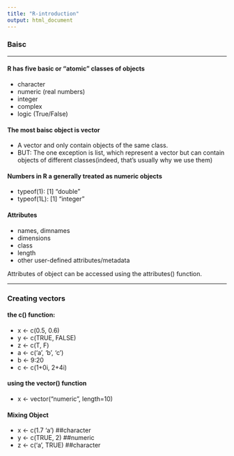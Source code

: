 ```yaml
---
title: "R-introduction"
output: html_document
---
```


### Baisc

---

#### R has five basic or "atomic" classes of objects

- character
- numeric (real numbers)
- integer
- complex
- logic (True/False)

#### The most baisc object is vector

- A vector and only contain objects of the same class.
- BUT: The one exception is list, which represent a vector but can contain objects of different classes(indeed, that's usually why we use them)

#### Numbers in R a generally treated as numeric objects

- typeof(1): [1] "double"
- typeof(1L): [1] "integer"

#### Attributes

- names, dimnames
- dimensions
- class
- length
- other user-defined attributes/metadata 

Attributes of object can be accessed using the attributes() function.

---

### Creating vectors

#### the c() function:

- x <- c(0.5, 0.6)
- y <- c(TRUE, FALSE)
- z <- c(T, F)
- a <- c('a', 'b', 'c')
- b <- 9:20
- c <- c(1+0i, 2+4i)

#### using the vector() function

- x <- vector("numeric", length=10)

#### Mixing Object

- x <- c(1.7 'a') ##character
- y <- c(TRUE, 2) ##numeric
- z <- c('a', TRUE) ##character


